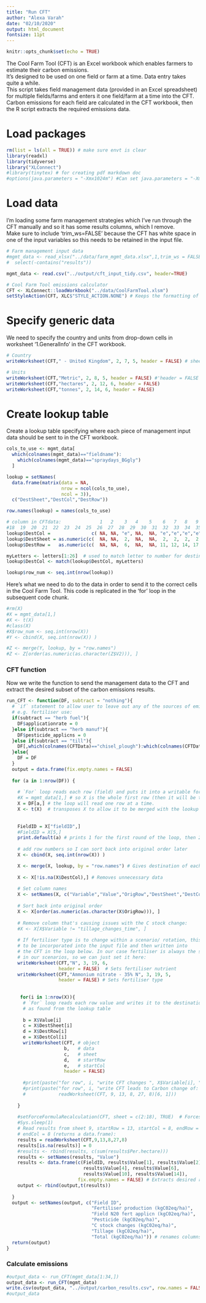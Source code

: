 ---
title: "Run CFT"
author: "Alexa Varah"
date: "02/10/2020"
output: html_document
fontsize: 11pt
---

```{r setup, include=FALSE}
knitr::opts_chunk$set(echo = TRUE)
```


The Cool Farm Tool (CFT) is an Excel workbook which enables farmers to estimate their carbon emissions.  
It's designed to be used on one field or farm at a time. Data entry takes quite a while.  
This script takes field management data (provided in an Excel spreadsheet) for multiple fields/farms and enters it one field/farm at a time into the CFT.  
Carbon emissions for each field are calculated in the CFT workbook, then the R script extracts the required emissions data.

# Load packages
```{r load-packages, message=FALSE}
rm(list = ls(all = TRUE)) # make sure envt is clear
library(readxl)
library(tidyverse)
library("XLConnect")
#library(tinytex) # for creating pdf markdown doc
#options(java.parameters = "-Xmx1024m") #Can set java.parameters = "-Xmx1024m" as this allocates 2GB of RAM to rJava if using a large dataset
```

# Load data
I'm loading some farm management strategies which I've run through the CFT manually and so it has some results columns, which I remove.  
Make sure to include 'trim_ws=FALSE' because the CFT has white space in one of the input variables so this needs to be retained in the input file.
```{r load-data-&-CFT}
# Farm management input data
#mgmt_data <- read_xlsx("../data/farm_mgmt_data.xlsx",1,trim_ws = FALSE) %>% 
#  select(-contains("results"))

mgmt_data <- read.csv("../output/cft_input_tidy.csv", header=TRUE)

# Cool Farm Tool emissions calculator
CFT <- XLConnect::loadWorkbook("../data/CoolFarmTool.xlsm") 
setStyleAction(CFT, XLC$"STYLE_ACTION.NONE") # Keeps the formatting of the original document
```

# Specify generic data 
We need to specify the country and units from drop-down cells in worksheet '1.GeneralInfo' in the CFT workbook.  
```{r specify-country-&-units}
# Country
writeWorksheet(CFT," - United Kingdom", 2, 7, 5, header = FALSE) # sheet number, row number, column number respectively

# Units
writeWorksheet(CFT,"Metric", 2, 8, 5, header = FALSE) #'header = FALSE' stops weird placement
writeWorksheet(CFT,"hectares", 2, 12, 6, header = FALSE)
writeWorksheet(CFT,"tonnes", 2, 14, 6, header = FALSE)
```

# Create lookup table
Create a lookup table specifying where each piece of management input data should be sent to in the CFT workbook.
```{r make-lookup-table}

cols_to_use <- mgmt_data[
  which(colnames(mgmt_data)=="fieldname"):
    which(colnames(mgmt_data)=="spraydays_BGgly")
  ]

lookup = setNames( 
  data.frame(matrix(data = NA,
                    nrow = ncol(cols_to_use),
                    ncol = 3)), 
  c("DestSheet","DestCol","DestRow"))

row.names(lookup) = names(cols_to_use)

# column in CFTdata:              1   2    3   4    5    6   7   8   9  10  11  12   13  14  15  16   17  
#18  19  20  21  22  23  24  25  26  27  28  29  30  31  32  33  34  35  36  37  38  39  40  41
lookup$DestCol =               c( NA, NA, "e", NA,  NA, "e","e","e","e","e","e","e", NA, "e","e","e", NA, "e","e","g","e","e","e","f","g","e","e","e","e","e","e","e","e","e","e","e","e","e","e","e","e") 
lookup$DestSheet = as.numeric(c(  NA, NA,  2,  NA,  NA,  2,  2,  2,  2,  2,  3,  3,  NA,  3,  3,  3,  NA,  3,  3,  3,  6,  3,  4,  4,  4,  3,  4,  6,  6,  6,  6,  6,  6,  6,  6,  6,  6,  6,  6,  6,  6))
lookup$DestRow =   as.numeric(c(  NA, NA,  6,  NA,  NA, 11, 12, 14, 17, 18,  5, 12,  NA, 13, 14, 15,  NA, 16, 19, 19, 61, 27, 12, 12, 12, 31, 16, 36, 38, 39, 41, 42, 43, 53, 46, 49, 50, 51, 54, 56, 60))

myLetters <- letters[1:26]  # used to match letter to number for destination column
lookup$DestCol <- match(lookup$DestCol, myLetters)

lookup$row_num <- seq.int(nrow(lookup)) 

```
  
Here's what we need to do to the data in order to send it to the correct cells in the Cool Farm Tool. This code is replicated in the 'for' loop in the subsequent code chunk.
```{r}
#rm(X)
#X = mgmt_data[1,]
#X <- t(X)
#class(X)
#X$row_num <- seq.int(nrow(X)) 
#Y <- cbind(X, seq.int(nrow(X)) ) 

#Z <- merge(Y, lookup, by = "row.names")
#Z <- Z[order(as.numeric(as.character(Z$V2))), ]
```


### CFT function
Now we write the function to send the management data to the CFT and extract the desired subset of the carbon emissions results.
```{r CFT-function}
run_CFT <- function(DF, subtract = "nothing"){
  # `if` statement to allow user to leave out any of the sources of emissions 
  # e.g. fertiliser use: 
  if(subtract == "herb fuel"){
    DF$applicationrate = 0
  }else if(subtract == "herb manuf"){
    DF$pesticide_applicns = 0
  }else if(subtract == "till"){
    DF[,which(colnames(CFTData)=="chisel_plough"):which(colnames(CFTData)=="tine_harrow")] = 0
  }else{
    DF = DF
  } 
  output = data.frame(fix.empty.names = FALSE)
  
  for (a in 1:nrow(DF)) {
    
    # `For` loop reads each row (field) and puts it into a writable format for CFT
    #X = mgmt_data[1,] # so X is the whole first row (then it will be the next row, etc)
    X = DF[a,] # the loop will read one row at a time.
    X <- t(X)  # transposes X to allow it to be merged with the lookup table
    
    
    FieldID = X["fieldID",]
    #FieldID = X[5,]
    print.default(a) # prints 1 for the first round of the loop, then 2 etc.
    
    # add row numbers so I can sort back into original order later
    X <- cbind(X, seq.int(nrow(X)) ) 

    X <- merge(X, lookup, by = "row.names") # Gives destination of each variable
    
    X <- X[!is.na(X$DestCol),] # Removes unnecessary data
    
    # Set column names
    X <- setNames(X, c("Variable","Value","OrigRow","DestSheet","DestCol","DestRow")) 
    
    # Sort back into original order
    X <- X[order(as.numeric(as.character(X$OrigRow))), ]
    
    # Remove column that's causing issues with the C stock change:
    #X <- X[X$Variable != "tillage_changes_time", ] 
    
    # If fertiliser type is to change within a scenario/ rotation, this will need 
    # to be incorporated into the input file and then written into 
    # the CFT in the loop below. In our case fertiliser is always the same 
    # in our scenarios, so we can just set it here:
    writeWorksheet(CFT,"N", 3, 19, 6, 
                   header = FALSE)  # Sets fertiliser nutrient     
    writeWorksheet(CFT,"Ammonium nitrate - 35% N", 3, 19, 5, 
                   header = FALSE) # Sets fertiliser type
    
    
     for(i in 1:nrow(X)){
      # `For` loop reads each row value and writes it to the destination cell 
      # as found from the lookup table
      
      b = X$Value[i]
      c = X$DestSheet[i]
      d = X$DestRow[i]
      e = X$DestCol[i]
      writeWorksheet(CFT, # object
                     b,   # data
                     c,   # sheet
                     d,   # startRow
                     e,   # startCol
                     header = FALSE)
      
      #print(paste("for row", i, "write CFT changes ", X$Variable[i], "to ", X$Value[i]))
      #print(paste("for row", i, "write CFT leads to Carbon change of: ", 
      #            readWorksheet(CFT, 9, 13, 8, 27, 8)[6, 1]))
      
    }
    
    #setForceFormulaRecalculation(CFT, sheet = c(2:18), TRUE)  # Forces excel to re-evaluate all formulae in sheets 2-18
    #Sys.sleep(1)
    # Read results from sheet 9, startRow = 13, startCol = 8, endRow = 27, 
    # endCol = 8 (returns a data.frame):
    results = readWorksheet(CFT,9,13,8,27,8) 
    results[is.na(results)] = 0
    #results <- rbind(results, c(sum(results$Per.hectare))) 
    results <- setNames(results, "Value")
    results <- data.frame(c(FieldID, results$Value[1], results$Value[2],
                            results$Value[4], results$Value[6], 
                            results$Value[10], results$Value[14]),
                          fix.empty.names = FALSE) # Extracts desired results
    output <- rbind(output,t(results))
    
  }
  output <- setNames(output, c("Field ID", 
                               "Fertiliser production (kgC02eq/ha)",
                               "Field N20 fert applicn (kgC02eq/ha)", 
                               "Pesticide (kgC02eq/ha)", 
                               "C stock changes (kgC02eq/ha)", 
                               "Tillage (kgC02eq/ha)", 
                               "Total (kgC02eq/ha)")) # renames columns 
  return(output)
}
```

### Calculate emissions
```{r run-CFT}
#output_data <- run_CFT(mgmt_data[1:34,])
output_data <- run_CFT(mgmt_data)
write.csv(output_data, "../output/carbon_results.csv", row.names = FALSE)
#output_data
```
